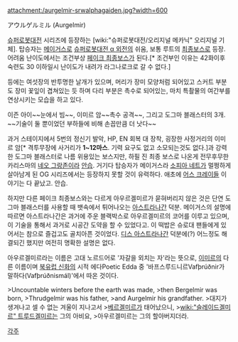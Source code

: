 attachment:/aurgelmir-srwalphagaiden.jpg?width=600

アウルゲルミル (Aurgelmir)

[[슈퍼로봇대전]] 시리즈에 등장하는 [wiki:"슈퍼로봇대전/오리지널 메카닉" 오리지널 기체]. 탑승자는 [[메이거스]]로 [[슈퍼로봇대전 α 외전]]의 쉬움, 보통 루트의 [[최종보스]]로 등장. 어려움 난이도에서는 조건부상 [[페이크 최종보스]]가 된다.[* 조건부인 이유는 42화이후 숙련도 30 이하일시 난이도가 내려가 라그나로크로 갈 수 없다.]

등에는 여섯장의 반투명한 날개가 있으며, 머리가 장미 모양처럼 되어있고 스커트 부분도 장미 꽃잎이 겹쳐있는 듯 하며 다리 부분은 촉수로 되어있는, 마치 특촬물의 여간부를 연상시키는 모습을 하고 있다.

이즌 아이~~눈에서 빔~~, 이미르 암~~촉수 공격~~, 그리고 도그마 블래스터의 3개. ~~기술이 둘 뿐이었던 부하들에 비해 손꼽만큼 더 낫다~~

과거 스테이지에서 5번의 정신기 발악, HP, EN 회복 대 장착, 굉장한 사정거리의 이미르 암[* 격투무장에 사거리가 '''1~12마스'''. 기력 요구도 없고 소모되는것도 없다.]과 강력한 도그마 블래스터로 나름 위용있는 보스지만, 하필 진 최종 보스로 나온게 전무후무한 카리스마의 [[네오 그랑존]]이라 [[안습]]. 거기다 탑승자가 메이거스라 [[소피아 네트]]가 멀쩡하게 살아남게 된 OG 시리즈에서는 등장하지 못할 것이 유력하다. 애초에 [[어스 크레이들]] 이야기는 다 끝났고. 안습.

{{{#!html
<object type='application/x-shockwave-flash' id='DaumVodPlayer_dh8VM0LRneo$' width='539px' height='310px' align='middle' classid='clsid:d27cdb6e-ae6d-11cf-96b8-444553540000' codebase='http://fpdownload.macromedia.com/pub/shockwave/cabs/flash/swflash.cab#version=10,3,0,0'><param name='movie' value='http://videofarm.daum.net/controller/player/VodPlayer.swf' /><param name='allowScriptAccess' value='always' /><param name='allowFullScreen' value='true' /><param name='bgcolor' value='#000000' /><param name='wmode' value='window' /><param name='flashvars' value='vid=dh8VM0LRneo$&playLoc=undefined' /><embed src='http://videofarm.daum.net/controller/player/VodPlayer.swf' width='539px' height='310px' allowScriptAccess='always' type='application/x-shockwave-flash' allowFullScreen='true' bgcolor='#000000' flashvars='vid=dh8VM0LRneo$&playLoc=undefined'></embed></object>
}}}

하지만 다른 페이크 최종보스와는 다르게 아우르겔미르가 묻혀버리지 않은 것은 단연 도그마 블래스터를 사용할 때 뱃속에서 튀어나오는 [[아스트라나간]] 덕분. 메이거스의 설명에 따르면 아스트라나간은 과거에 주운 블랙박스로 아우르겔미르의 코어를 이루고 있으며, 이 기술을 통해서 과거로 시공간 도약을 할 수 있었다고. 이 떡밥은 슈로대 팬들에게 있어서는 참으로 즐겁고도 골치아픈 것이었다. [[디스 아스트라나간]] 덕분에(?) 어느정도 해결되긴 했지만 여전히 명확한 설명은 없다.

아우르겔미르라는 이름은 고대 노르드어로 '자갈을 외치는 자'라는 뜻으로, [[이미르]]의 다른 이름이며 [[북유럽 신화]]의 시적 에다Poetic Edda 중 '바프스루드니르Vafþrúðnir가 말하다(Vafþrúðnismál)'에서 따온 것이다.

>Uncountable winters before the earth was made,
>then Bergelmir was born,
>Thrudgelmir was his father,
>and Aurgelmir his grandfather.
>대지가 생겨나고 셀 수 없는 겨울이 지나고서
>[[베르겔미르]]가 태어났으니,
>[[wiki:"슬레이드겔미르" 트루드겔미르]]는 그의 아비요,
>아우르겔미르는 그의 할아버지더라.

[[각주]]
